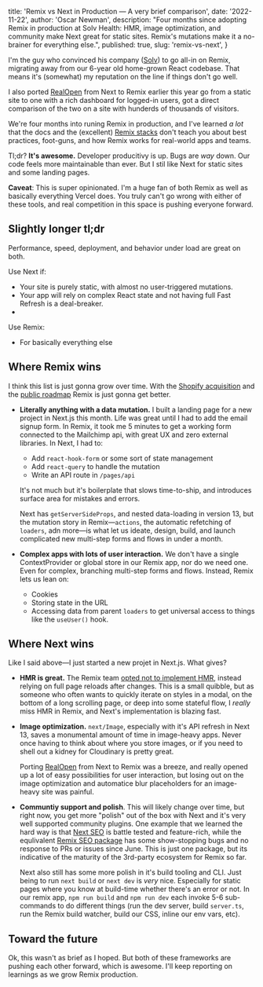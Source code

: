 
  title: 'Remix vs Next in Production — A very brief comparison',
  date: '2022-11-22',
  author: 'Oscar Newman',
  description:
    "Four months since adopting Remix in production at Solv Health: HMR, image optimization, and community make Next great for static sites. Remix's mutations make it a no-brainer for everything else.",
  published: true,
  slug: 'remix-vs-next',
}


I'm the guy who convinced his company ([Solv](https://www.solvhealth.com)) to go
all-in on Remix, migrating away from our 6-year old home-grown React codebase.
That means it's (somewhat) my reputation on the line if things don't go well.

I also ported [RealOpen](https://realopen.com) from Next to Remix earlier this
year go from a static site to one with a rich dashboard for logged-in users, got
a direct comparison of the two on a site with hunderds of thousands of visitors.

We're four months into runing Remix in production, and I've learned _a lot_ that
the docs and the (excellent)
[Remix stacks](https://remix.run/docs/en/v1/pages/stacks) don't teach you about
best practices, foot-guns, and how Remix works for real-world apps and teams.

Tl;dr? **It's awesome.** Developer producitivy is up. Bugs are _way_ down. Our
code feels more maintainable than ever. But I stil like Next for static sites
and some landing pages.

**Caveat**: This is super opinionated. I'm a huge fan of both Remix as well as
basically everything Vercel does. You truly can't go wrong with either of these
tools, and real competition in this space is pushing everyone forward.

## Slightly longer tl;dr

Performance, speed, deployment, and behavior under load are great on both.

Use Next if:

- Your site is purely static, with almost no user-triggered mutations.
- Your app will rely on complex React state and not having full Fast Refresh is
  a deal-breaker.
-

Use Remix:

- For basically everything else

## Where Remix wins

I think this list is just gonna grow over time. With the
[Shopify acquisition](https://remix.run/blog/remixing-shopify) and the
[public roadmap](https://remix.run/blog/open-development) Remix is just gonna
get better.

- **Literally anything with a data mutation.** I built a landing page for a new
  project in Next.js this month. Life was great until I had to add the email
  signup form. In Remix, it took me 5 minutes to get a working form connected to
  the Mailchimp api, with great UX and zero external libraries. In Next, I had
  to:

  - Add `react-hook-form` or some sort of state management
  - Add `react-query` to handle the mutation
  - Write an API route in `/pages/api`

  It's not much but it's boilerplate that slows time-to-ship, and introduces
  surface area for mistakes and errors.

  Next has `getServerSideProps`, and nested data-loading in version 13, but the
  mutation story in Remix—`actions`, the automatic refetching of `loaders`, adn
  more—is what let us ideate, design, build, and launch complicated new
  multi-step forms and flows in under a month.

- **Complex apps with lots of user interaction.** We don't have a single
  ContextProvider or global store in our Remix app, nor do we need one. Even for
  complex, branching multi-step forms and flows. Instead, Remix lets us lean on:
  - Cookies
  - Storing state in the URL
  - Accessing data from parent `loaders` to get universal access to things like
    the `useUser()` hook.

## Where Next wins

Like I said above—I just started a new projet in Next.js. What gives?

- **HMR is great.** The Remix team
  [opted not to implement HMR](https://github.com/remix-run/remix/issues/34),
  instead relying on full page reloads after changes. This is a small quibble,
  but as someone who often wants to quickly iterate on styles in a modal, on the
  bottom of a long scrolling page, or deep into some stateful flow, I _really_
  miss HMR in Remix, and Next's implementation is blazing fast.

- **Image optimization.** `next/Image`, especially with it's API refresh in Next
  13, saves a monumental amount of time in image-heavy apps. Never once having
  to think about where you store images, or if you need to shell out a kidney
  for Cloudinary is pretty great.

  Porting [RealOpen](https://realopen.com) from Next to Remix was a breeze, and
  really opened up a lot of easy possibilities for user interaction, but losing
  out on the image optimization and automatice blur placeholders for an
  image-heavy site was painful.

- **Communtiy support and polish**. This will likely change over time, but right
  now, you get more "polish" out of the box with Next and it's very well
  supported community plugins. One example that we learned the hard way is that
  [Next SEO](https://github.com/garmeeh/next-seo) is battle tested and
  feature-rich, while the equlivalent
  [Remix SEO package](https://github.com/chaance/remix-seo) has some
  show-stopping bugs and no response to PRs or issues since June. This is just
  one package, but its indicative of the maturity of the 3rd-party ecosystem for
  Remix so far.

  Next also still has some more polish in it's build tooling and CLI. Just being
  to run `next build` or `next dev` is _very_ nice. Especially for static pages
  where you know at build-time whether there's an error or not. In our remix
  app, `npm run build` and `npm run dev` each invoke 5-6 sub-commands to do
  different things (run the dev server, build `server.ts`, run the Remix build
  watcher, build our CSS, inline our env vars, etc).

## Toward the future

Ok, this wasn't as brief as I hoped. But both of these frameworks are pushing
each other forward, which is awesome. I'll keep reporting on learnings as we
grow Remix production.
